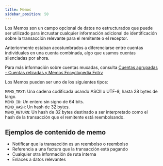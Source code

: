 ```yaml
---
title: Memos
sidebar_position: 50
---
```


Los Memos son un campo opcional de datos no estructurados que puede ser utilizado para incrustar cualquier información adicional de identificación sobre la transacción relevante para el remitente o el receptor.

Anteriormente estaban acostumbrados a diferenciarse entre cuentas individuales en una cuenta combinada, algo que usamos cuentas silenciadas por ahora.

Para más información sobre cuentas muxadas, consulta [Cuentas agrupadas - Cuentas retiradas y Memos Encyclopedia Entry](./pooled-accounts-muxed-accounts-memos.mdx)

Los Memos pueden ser uno de los siguientes tipos:

`MEMO_TEXT`: Una cadena codificada usando ASCII o UTF-8, hasta 28 bytes de largo.\
`MEMO_ID`: Un entero sin signo de 64 bits.\
`MEMO_HASH`: Un hash de 32 bytes.\
`MEMO_RETURN`: Un hash de 32 bytes destinado a ser interpretado como el hash de la transacción que el remitente está reembolsando.

## Ejemplos de contenido de memo

- Notificar que la transacción es un reembolso o reembolso
- Referencia a una factura que la transacción está pagando
- Cualquier otra información de ruta interna
- Enlaces a datos relevantes
